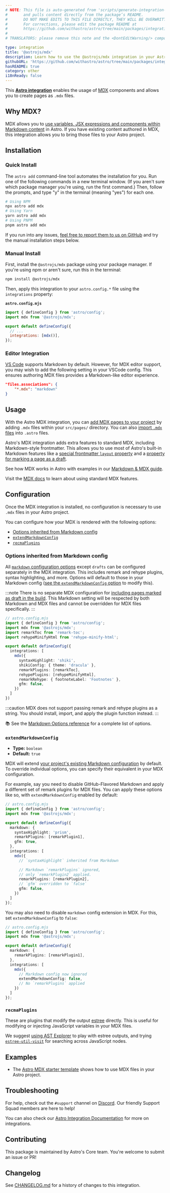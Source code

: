```yaml
---
# NOTE: This file is auto-generated from 'scripts/generate-integration-pages.ts'
#       and pulls content directly from the package’s README.
#       DO NOT MAKE EDITS TO THIS FILE DIRECTLY, THEY WILL BE OVERWRITTEN!
#       For corrections, please edit the package README at
#       https://github.com/withastro/astro/tree/main/packages/integrations/mdx/
#
# TRANSLATORS: please remove this note and the <DontEditWarning/> component.

type: integration
title: '@astrojs/mdx'
description: Learn how to use the @astrojs/mdx integration in your Astro project.
githubURL: 'https://github.com/withastro/astro/tree/main/packages/integrations/mdx/'
hasREADME: true
category: other
i18nReady: false
---
```



<DontEditWarning/>

This **[Astro integration][astro-integration]** enables the usage of [MDX](https://mdxjs.com/) components and allows you to create pages as `.mdx` files.

## Why MDX?

MDX allows you to [use variables, JSX expressions and components within Markdown content](/en/guides/markdown-content/#mdx-only-features) in Astro. If you have existing content authored in MDX, this integration allows you to bring those files to your Astro project.

## Installation

### Quick Install

The `astro add` command-line tool automates the installation for you. Run one of the following commands in a new terminal window. (If you aren't sure which package manager you're using, run the first command.) Then, follow the prompts, and type "y" in the terminal (meaning "yes") for each one.

```sh
# Using NPM
npx astro add mdx
# Using Yarn
yarn astro add mdx
# Using PNPM
pnpm astro add mdx
```

If you run into any issues, [feel free to report them to us on GitHub](https://github.com/withastro/astro/issues) and try the manual installation steps below.

### Manual Install

First, install the `@astrojs/mdx` package using your package manager. If you're using npm or aren't sure, run this in the terminal:

```sh
npm install @astrojs/mdx
```

Then, apply this integration to your `astro.config.*` file using the `integrations` property:

**`astro.config.mjs`**

```js
import { defineConfig } from 'astro/config';
import mdx from '@astrojs/mdx';

export default defineConfig({
  // ...
  integrations: [mdx()],
});
```

### Editor Integration

[VS Code](https://code.visualstudio.com/) supports Markdown by default. However, for MDX editor support, you may wish to add the following setting in your VSCode config. This ensures authoring MDX files provides a Markdown-like editor experience.

```json title=".vscode/settings.json"
"files.associations": {
    "*.mdx": "markdown"
}
```

## Usage

With the Astro MDX integration, you can [add MDX pages to your project](/en/guides/markdown-content/#markdown-and-mdx-pages) by adding `.mdx` files within your `src/pages/` directory. You can also [import `.mdx` files](/en/guides/markdown-content/#importing-markdown) into `.astro` files.

Astro's MDX integration adds extra features to standard MDX, including Markdown-style frontmatter. This allows you to use most of Astro's built-in Markdown features like a [special frontmatter `layout` property](/en/guides/markdown-content/#frontmatter-layout) and a [property for marking a page as a draft](/en/guides/markdown-content/#draft-pages).

See how MDX works in Astro with examples in our [Markdown & MDX guide](/en/guides/markdown-content/).

Visit the [MDX docs](https://mdxjs.com/docs/what-is-mdx/) to learn about using standard MDX features.

## Configuration

Once the MDX integration is installed, no configuration is necessary to use `.mdx` files in your Astro project.

You can configure how your MDX is rendered with the following options:

*   [Options inherited from Markdown config](#options-inherited-from-markdown-config)
*   [`extendMarkdownConfig`](#extendmarkdownconfig)
*   [`recmaPlugins`](#recmaplugins)

### Options inherited from Markdown config

All [`markdown` configuration options](/en/reference/configuration-reference/#markdown-options) except `drafts` can be configured separately in the MDX integration. This includes remark and rehype plugins, syntax highlighting, and more. Options will default to those in your Markdown config ([see the `extendMarkdownConfig` option](#extendmarkdownconfig) to modify this).

:::note
There is no separate MDX configuration for [including pages marked as draft in the build](/en/reference/configuration-reference/#markdowndrafts). This Markdown setting will be respected by both Markdown and MDX files and cannot be overridden for MDX files specifically.
:::

```ts
// astro.config.mjs
import { defineConfig } from 'astro/config';
import mdx from '@astrojs/mdx';
import remarkToc from 'remark-toc';
import rehypeMinifyHtml from 'rehype-minify-html';

export default defineConfig({
  integrations: [
    mdx({
      syntaxHighlight: 'shiki',
      shikiConfig: { theme: 'dracula' },
      remarkPlugins: [remarkToc],
      rehypePlugins: [rehypeMinifyHtml],
      remarkRehype: { footnoteLabel: 'Footnotes' },
      gfm: false,
    })
  ]
})
```

:::caution
MDX does not support passing remark and rehype plugins as a string. You should install, import, and apply the plugin function instead.
:::

📚 See the [Markdown Options reference](/en/reference/configuration-reference/#markdown-options) for a complete list of options.

### `extendMarkdownConfig`

*   **Type:** `boolean`
*   **Default:** `true`

MDX will extend [your project's existing Markdown configuration](/en/reference/configuration-reference/#markdown-options) by default. To override individual options, you can specify their equivalent in your MDX configuration.

For example, say you need to disable GitHub-Flavored Markdown and apply a different set of remark plugins for MDX files. You can apply these options like so, with `extendMarkdownConfig` enabled by default:

```ts
// astro.config.mjs
import { defineConfig } from 'astro/config';
import mdx from '@astrojs/mdx';

export default defineConfig({
  markdown: {
    syntaxHighlight: 'prism',
    remarkPlugins: [remarkPlugin1],
    gfm: true,
  },
  integrations: [
    mdx({
      // `syntaxHighlight` inherited from Markdown

      // Markdown `remarkPlugins` ignored,
      // only `remarkPlugin2` applied.
      remarkPlugins: [remarkPlugin2],
      // `gfm` overridden to `false`
      gfm: false,
    })
  ]
});
```

You may also need to disable `markdown` config extension in MDX. For this, set `extendMarkdownConfig` to `false`:

```ts
// astro.config.mjs
import { defineConfig } from 'astro/config';
import mdx from '@astrojs/mdx';

export default defineConfig({
  markdown: {
    remarkPlugins: [remarkPlugin1],
  },
  integrations: [
    mdx({
      // Markdown config now ignored
      extendMarkdownConfig: false,
      // No `remarkPlugins` applied
    })
  ]
});
```

### `recmaPlugins`

These are plugins that modify the output [estree](https://github.com/estree/estree) directly. This is useful for modifying or injecting JavaScript variables in your MDX files.

We suggest [using AST Explorer](https://astexplorer.net/) to play with estree outputs, and trying [`estree-util-visit`](https://unifiedjs.com/explore/package/estree-util-visit/) for searching across JavaScript nodes.

## Examples

*   The [Astro MDX starter template](https://github.com/withastro/astro/tree/latest/examples/with-mdx) shows how to use MDX files in your Astro project.

## Troubleshooting

For help, check out the `#support` channel on [Discord](https://astro.build/chat). Our friendly Support Squad members are here to help!

You can also check our [Astro Integration Documentation][astro-integration] for more on integrations.

## Contributing

This package is maintained by Astro's Core team. You're welcome to submit an issue or PR!

## Changelog

See [CHANGELOG.md](https://github.com/withastro/astro/tree/main/packages/integrations/mdx/CHANGELOG.md) for a history of changes to this integration.

[astro-integration]: /en/guides/integrations-guide/

[astro-ui-frameworks]: /en/core-concepts/framework-components/#using-framework-components
